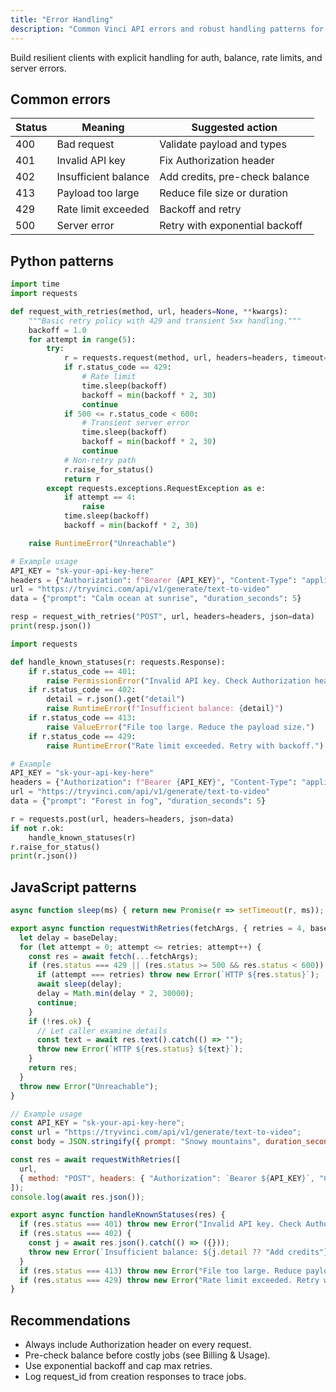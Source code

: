 ```yaml
---
title: "Error Handling"
description: "Common Vinci API errors and robust handling patterns for Python and JavaScript."
---
```


Build resilient clients with explicit handling for auth, balance, rate limits, and server errors.

## Common errors

| Status | Meaning | Suggested action |
| --- | --- | --- |
| 400 | Bad request | Validate payload and types |
| 401 | Invalid API key | Fix Authorization header |
| 402 | Insufficient balance | Add credits, pre-check balance |
| 413 | Payload too large | Reduce file size or duration |
| 429 | Rate limit exceeded | Backoff and retry |
| 500 | Server error | Retry with exponential backoff |

## Python patterns

```python title="request_with_retries.py"
import time
import requests

def request_with_retries(method, url, headers=None, **kwargs):
    """Basic retry policy with 429 and transient 5xx handling."""
    backoff = 1.0
    for attempt in range(5):
        try:
            r = requests.request(method, url, headers=headers, timeout=60, **kwargs)
            if r.status_code == 429:
                # Rate limit
                time.sleep(backoff)
                backoff = min(backoff * 2, 30)
                continue
            if 500 <= r.status_code < 600:
                # Transient server error
                time.sleep(backoff)
                backoff = min(backoff * 2, 30)
                continue
            # Non-retry path
            r.raise_for_status()
            return r
        except requests.exceptions.RequestException as e:
            if attempt == 4:
                raise
            time.sleep(backoff)
            backoff = min(backoff * 2, 30)

    raise RuntimeError("Unreachable")

# Example usage
API_KEY = "sk-your-api-key-here"
headers = {"Authorization": f"Bearer {API_KEY}", "Content-Type": "application/json"}
url = "https://tryvinci.com/api/v1/generate/text-to-video"
data = {"prompt": "Calm ocean at sunrise", "duration_seconds": 5}

resp = request_with_retries("POST", url, headers=headers, json=data)
print(resp.json())
```

```python title="handle_known_statuses.py"
import requests

def handle_known_statuses(r: requests.Response):
    if r.status_code == 401:
        raise PermissionError("Invalid API key. Check Authorization header.")
    if r.status_code == 402:
        detail = r.json().get("detail")
        raise RuntimeError(f"Insufficient balance: {detail}")
    if r.status_code == 413:
        raise ValueError("File too large. Reduce the payload size.")
    if r.status_code == 429:
        raise RuntimeError("Rate limit exceeded. Retry with backoff.")

# Example
API_KEY = "sk-your-api-key-here"
headers = {"Authorization": f"Bearer {API_KEY}", "Content-Type": "application/json"}
url = "https://tryvinci.com/api/v1/generate/text-to-video"
data = {"prompt": "Forest in fog", "duration_seconds": 5}

r = requests.post(url, headers=headers, json=data)
if not r.ok:
    handle_known_statuses(r)
r.raise_for_status()
print(r.json())
```

## JavaScript patterns

```javascript title="requestWithRetries.js"
async function sleep(ms) { return new Promise(r => setTimeout(r, ms)); }

export async function requestWithRetries(fetchArgs, { retries = 4, baseDelay = 1000 } = {}) {
  let delay = baseDelay;
  for (let attempt = 0; attempt <= retries; attempt++) {
    const res = await fetch(...fetchArgs);
    if (res.status === 429 || (res.status >= 500 && res.status < 600)) {
      if (attempt === retries) throw new Error(`HTTP ${res.status}`);
      await sleep(delay);
      delay = Math.min(delay * 2, 30000);
      continue;
    }
    if (!res.ok) {
      // Let caller examine details
      const text = await res.text().catch(() => "");
      throw new Error(`HTTP ${res.status} ${text}`);
    }
    return res;
  }
  throw new Error("Unreachable");
}

// Example usage
const API_KEY = "sk-your-api-key-here";
const url = "https://tryvinci.com/api/v1/generate/text-to-video";
const body = JSON.stringify({ prompt: "Snowy mountains", duration_seconds: 5 });

const res = await requestWithRetries([
  url,
  { method: "POST", headers: { "Authorization": `Bearer ${API_KEY}`, "Content-Type": "application/json" }, body }
]);
console.log(await res.json());
```

```javascript title="handleKnownStatuses.js"
export async function handleKnownStatuses(res) {
  if (res.status === 401) throw new Error("Invalid API key. Check Authorization header.");
  if (res.status === 402) {
    const j = await res.json().catch(() => ({}));
    throw new Error(`Insufficient balance: ${j.detail ?? "Add credits"}`);
  }
  if (res.status === 413) throw new Error("File too large. Reduce payload size.");
  if (res.status === 429) throw new Error("Rate limit exceeded. Retry with backoff.");
}
```

## Recommendations
- Always include Authorization header on every request.
- Pre-check balance before costly jobs (see Billing & Usage).
- Use exponential backoff and cap max retries.
- Log request_id from creation responses to trace jobs.